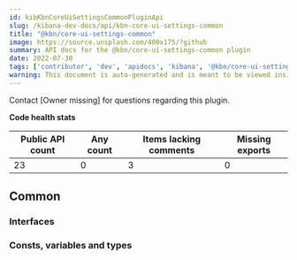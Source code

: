 ```yaml
---
id: kibKbnCoreUiSettingsCommonPluginApi
slug: /kibana-dev-docs/api/kbn-core-ui-settings-common
title: "@kbn/core-ui-settings-common"
image: https://source.unsplash.com/400x175/?github
summary: API docs for the @kbn/core-ui-settings-common plugin
date: 2022-07-30
tags: ['contributor', 'dev', 'apidocs', 'kibana', '@kbn/core-ui-settings-common']
warning: This document is auto-generated and is meant to be viewed inside our experimental, new docs system. Reach out in #docs-engineering for more info.
---
```




Contact [Owner missing] for questions regarding this plugin.

**Code health stats**

| Public API count  | Any count | Items lacking comments | Missing exports |
|-------------------|-----------|------------------------|-----------------|
| 23 | 0 | 3 | 0 |

## Common

### Interfaces
<DocDefinitionList data={kbnCoreUiSettingsCommonObj.common.interfaces}/>

### Consts, variables and types
<DocDefinitionList data={kbnCoreUiSettingsCommonObj.common.misc}/>

